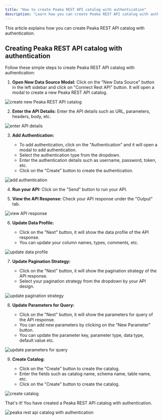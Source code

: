 ```yaml
---
title: "How to create Peaka REST API catalog with authentication"
description: "Learn how you can create Peaka REST API catalog with authentication"
---
```


This article explains how you can create Peaka REST API catalog with authentication.

## Creating Peaka REST API catalog with authentication

Follow these simple steps to create Peaka REST API catalog with authentication:

1. **Open New Data Source Modal:**
   Click on the "New Data Source" button in the left sidebar and click on "Connect Rest API" button. It will open a modal to create a new Peaka REST API catalog.

<img
  src="https://cdn.peaka.com/how-to-guides/how-to-create-peaka-rest-api-catalog-with-authentication-1.png"
  alt="create new Peaka REST API catalog"
/>

2. **Enter the API Details:**
   Enter the API details such as URL, parameters, headers, body, etc.

<img
  src="https://cdn.peaka.com/how-to-guides/how-to-create-peaka-rest-api-catalog-with-authentication-2.png"
  alt="enter API details"
/>

3. **Add Authentication:**

   - To add authentication, click on the "Authentication" and it will open a modal to add authentication.
   - Select the authentication type from the dropdown.
   - Enter the authentication details such as username, password, token, etc.
   - Click on the "Create" button to create the authentication.

<img
  src="https://cdn.peaka.com/how-to-guides/how-to-create-peaka-rest-api-catalog-with-authentication-3.png"
  alt="add authentication"
/>

4. **Run your API:**
   Click on the "Send" button to run your API.

5. **View the API Response:**
   Check your API response under the "Output" tab.

<img
  src="https://cdn.peaka.com/how-to-guides/how-to-create-peaka-rest-api-catalog-with-authentication-4.png"
  alt="view API response"
/>

6. **Update Data Profile:**

   - Click on the "Next" button, it will show the data profile of the API response.
   - You can update your column names, types, comments, etc.

<img
  src="https://cdn.peaka.com/how-to-guides/how-to-create-peaka-rest-api-catalog-with-authentication-5.png"
  alt="update data profile"
/>

7. **Update Pagination Strategy:**

   - Click on the "Next" button, it will show the pagination strategy of the API response.
   - Select your pagination strategy from the dropdown by your API design.

<img
  src="https://cdn.peaka.com/how-to-guides/how-to-create-peaka-rest-api-catalog-with-authentication-6.png"
  alt="update pagination strategy"
/>

8. **Update Parameters for Query:**

   - Click on the "Next" button, it will show the parameters for query of the API response.
   - You can add new parameters by clicking on the "New Parameter" button.
   - You can update the parameter key, parameter type, data type, default value etc.

<img
  src="https://cdn.peaka.com/how-to-guides/how-to-create-peaka-rest-api-catalog-with-authentication-7.png"
  alt="update parameters for query"
/>

9. **Create Catalog:**

   - Click on the "Create" button to create the catalog.
   - Enter the fields such as catalog name, schema name, table name, etc.
   - Click on the "Create" button to create the catalog.

<img
  src="https://cdn.peaka.com/how-to-guides/how-to-create-peaka-rest-api-catalog-with-authentication-8.png"
  alt="create catalog"
/>

That's it! You have created a Peaka REST API catalog with authentication.

<img
  src="https://cdn.peaka.com/how-to-guides/how-to-create-peaka-rest-api-catalog-with-authentication-9.png"
  alt="peaka rest api catalog with authentication"
/>

